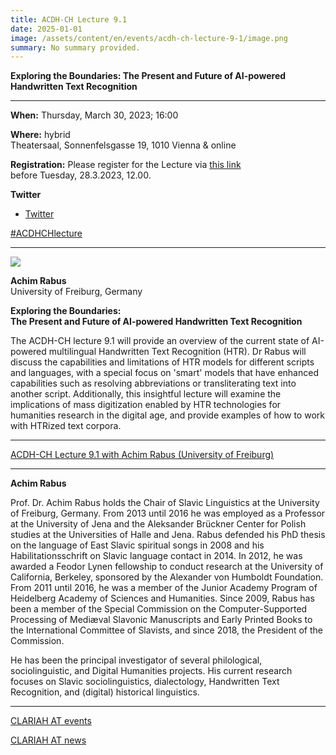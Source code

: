 ```yaml
---
title: ACDH-CH Lecture 9.1
date: 2025-01-01
image: /assets/content/en/events/acdh-ch-lecture-9-1/image.png
summary: No summary provided.
---
```


**Exploring the Boundaries: The Present and Future of AI-powered Handwritten Text Recognition**

***

**When:** Thursday, March 30, 2023; 16:00

**Where:** hybrid\
Theatersaal, Sonnenfelsgasse 19, 1010 Vienna & online

**Registration:** Please register for the Lecture via [this link](https://www.oeaw.ac.at/acdh/events/registration/acdh-ch-lecture-91)\
before Tuesday, 28.3.2023, 12.00.

**Twitter**

* [Twitter](https://twitter.com/AtClariah)

[#ACDHCHlecture](https://twitter.com/search?q=%23ACDHCHLecture\&src=typed_query)

***

![](/assets/content/en/events/acdh-ch-lecture-9-1/achim_rabus-684x1024.jpeg)

**Achim Rabus**\
University of Freiburg, Germany

**Exploring the Boundaries:**\
**The Present and Future of AI-powered Handwritten Text Recognition**

The ACDH-CH lecture 9.1 will provide an overview of the current state of AI-powered multilingual Handwritten Text Recognition (HTR). Dr Rabus will discuss the capabilities and limitations of HTR models for different scripts and languages, with a special focus on 'smart' models that have enhanced capabilities such as resolving abbreviations or transliterating text into another script. Additionally, this insightful lecture will examine the implications of mass digitization enabled by HTR technologies for humanities research in the digital age, and provide examples of how to work with HTRized text corpora.

***

[ACDH-CH Lecture 9.1 with Achim Rabus (University of Freiburg)](https://www.youtube.com/embed/GuPgNAsn88k?feature=oembed)

***

**Achim Rabus**

Prof. Dr. Achim Rabus holds the Chair of Slavic Linguistics at the University of Freiburg, Germany. From 2013 until 2016 he was employed as a Professor at the University of Jena and the Aleksander Brückner Center for Polish studies at the Universities of Halle and Jena. Rabus defended his PhD thesis on the language of East Slavic spiritual songs in 2008 and his Habilitationsschrift on Slavic language contact in 2014. In 2012, he was awarded a Feodor Lynen fellowship to conduct research at the University of California, Berkeley, sponsored by the Alexander von Humboldt Foundation. From 2011 until 2016, he was a member of the Junior Academy Program of Heidelberg Academy of Sciences and Humanities. Since 2009, Rabus has been a member of the Special Commission on the Computer-Supported Processing of Mediæval Slavonic Manuscripts and Early Printed Books to the International Committee of Slavists, and since 2018, the President of the Commission.

He has been the principal investigator of several philological, sociolinguistic, and Digital Humanities projects. His current research focuses on Slavic sociolinguistics, dialectology, Handwritten Text Recognition, and (digital) historical linguistics.

***

[CLARIAH AT events](https://clariah.at/events/)

[CLARIAH AT news](https://clariah.at/news/)
